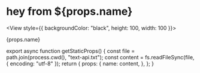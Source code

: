 
# hey from ${props.name}

<View style={{ backgroundColor: "black", height: 100, width: 100 }}></View>
<div>{props.name}</div>

export async function getStaticProps() {
  const file = path.join(process.cwd(), "text-api.txt");
  const content = fs.readFileSync(file, { encoding: "utf-8" });
  return {
    props: {
      name: content,
    },
  };
}
